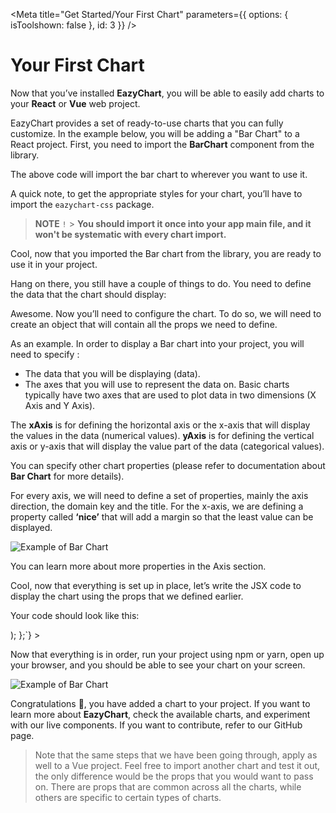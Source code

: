 
<Meta
  title="Get Started/Your First Chart"
  parameters={{ options: { isToolshown: false }, id: 3 }}
/>

# Your First Chart

Now that you’ve installed **EazyChart**, you will be able to easily add charts to your **React** or **Vue** web project.

EazyChart provides a set of ready-to-use charts that you can fully customize. In the example below, you will be adding a "Bar Chart" to a React project. First, you need to import the **BarChart** component from the library.

<Tabs tabbedClassName="story-tabbed-code-block" showTabs={false}>
  <Tab
    language="javascript"
    code={`// Code for importing the bar chart component
  ></Tab>
</Tabs>

The above code will import the bar chart to wherever you want to use it.

A quick note, to get the appropriate styles for your chart, you’ll have to import the `eazychart-css` package.

> **NOTE** `!` > **You should import it once into your app main file, and it won't be systematic with every chart import.**

Cool, now that you imported the Bar chart from the library, you are ready to use it in your project.

Hang on there, you still have a couple of things to do. You need to define the data that the chart should display:

<Tabs tabbedClassName="story-tabbed-code-block" showTabs={false}>
  <Tab
    language="javascript"
    code={`const data = [
  { country: 'Italy', population: 65 },
  { country: 'Spain', population: 46 },
  { country: 'Australia', population: 25 },
];`}
  ></Tab>
</Tabs>

Awesome. Now you’ll need to configure the chart. To do so, we will need to create an object that will contain all the props we need to define.

As an example. In order to display a Bar chart into your project, you will need to specify :

- The data that you will be displaying (data).
- The axes that you will use to represent the data on. Basic charts typically have two axes that are used to plot data in two dimensions (X Axis and Y Axis).

<Tabs tabbedClassName="story-tabbed-code-block" showTabs={false}>
  <Tab
    language="javascript"
    code={`const props = {
  data: data,
  xAxis: {
    domainKey: 'population',
    title: 'Population',
    nice: 2,
  },
  yAxis: {
    domainKey: 'country',
    title: 'Country',
  },
};`}
  ></Tab>
</Tabs>

The **xAxis** is for defining the horizontal axis or the x-axis that will display the values in the data (numerical values). **yAxis** is for defining the vertical axis or y-axis that will display the value part of the data (categorical values).

You can specify other chart properties (please refer to documentation about **Bar Chart** for more details).

For every axis, we will need to define a set of properties, mainly the axis direction, the domain key and the title. For the x-axis, we are defining a property called **‘nice’** that will add a margin so that the least value can be displayed.

![Example of Bar Chart](https://docs.eazychart.com/images/nice.gif)

You can learn more about more properties in the Axis section.

Cool, now that everything is set up in place, let’s write the JSX code to display the chart using the props that we defined earlier.

Your code should look like this:

<Tabs tabbedClassName="story-tabbed-code-block" showTabs={true}>
  <Tab
    title="React"
    language="jsx"
    code={
`// Full example of creating a Bar chart
  const data = [
    { country: 'Italy', population: 65 },
    { country: 'Spain', population: 46 },
    { country: 'Australia', population: 25 },
  ];
  return (
    <div>
      <BarChart
        data={data}
        xAxis={{
          domainKey: 'population',
          title: 'Population',
          nice: 2,
        }}
        yAxis={{
          domainKey: 'country',
          title: 'Country',
        }}
      />
    </div>
  );
};`}
  ></Tab>
</Tabs>

Now that everything is in order, run your project using npm or yarn, open up your browser, and you should be able to see your chart on your screen.

<Tabs tabbedClassName="story-tabbed-code-block-very-small" showTabs={true}>
  <Tab
    title="npm"
    language="bash"
    code={`npm run start`}
  ></Tab>
  <Tab
    title="yarn"
    language="bash"
    code={`yarn start`}
  ></Tab>
</Tabs>

![Example of Bar Chart](https://docs.eazychart.com/images/barchart.png)

Congratulations 👏, you have added a chart to your project. If you want to learn more about **EazyChart**, check the available charts, and experiment with our live components. If you want to contribute, refer to our GitHub page.

> Note that the same steps that we have been going through, apply as well to a Vue project. Feel free to import another chart and test it out, the only difference would be the props that you would want to pass on. There are props that are common across all the charts, while others are specific to certain types of charts.
